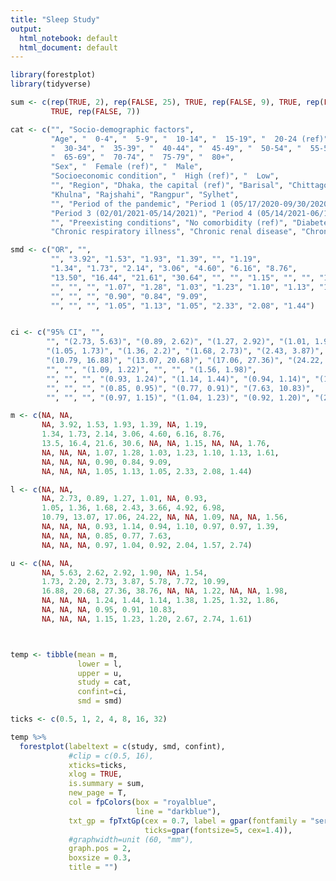```yaml
---
title: "Sleep Study"
output:
  html_notebook: default
  html_document: default
---
```


```r
library(forestplot)
library(tidyverse)
```

```r
sum <- c(rep(TRUE, 2), rep(FALSE, 25), TRUE, rep(FALSE, 9), TRUE, rep(FALSE, 5),
         TRUE, rep(FALSE, 7))

cat <- c("", "Socio-demographic factors", 
         "Age", "  0-4", "  5-9", "  10-14", "  15-19", "  20-24 (ref)", "  25-29",
         "  30-34", "  35-39", "  40-44", "  45-49", "  50-54", "  55-59", "  60-64",
         "  65-69", "  70-74", "  75-79", "  80+", 
         "Sex", "  Female (ref)", "  Male",
         "Socioeconomic condition", "  High (ref)", "  Low",
         "", "Region", "Dhaka, the capital (ref)", "Barisal", "Chittagong N", "Chittagong S",
         "Khulna", "Rajshahi", "Rangpur", "Sylhet",
         "", "Period of the pandemic", "Period 1 (05/17/2020-09/30/2020) (ref)", "Period 2 (10/01/2020-01/31/2021)",
         "Period 3 (02/01/2021-05/14/2021)", "Period 4 (05/14/2021-06/14/2021)",
         "", "Preexisting conditions", "No comorbidity (ref)", "Diabetes", "Hypertension",
         "Chronic respiratory illness", "Chronic renal disease", "Chronic liver disease", "Other")

smd <- c("OR", "", 
         "", "3.92", "1.53", "1.93", "1.39", "", "1.19", 
         "1.34", "1.73", "2.14", "3.06", "4.60", "6.16", "8.76",
         "13.50", "16.44", "21.61", "30.64", "", "", "1.15", "", "", "1.76",
         "", "", "", "1.07", "1.28", "1.03", "1.23", "1.10", "1.13", "1.61",
         "", "", "", "0.90", "0.84", "9.09",
         "", "", "", "1.05", "1.13", "1.05", "2.33", "2.08", "1.44")


ci <- c("95% CI", "", 
        "", "(2.73, 5.63)", "(0.89, 2.62)", "(1.27, 2.92)", "(1.01, 1.90)", "", "(0.93, 1.54)", 
        "(1.05, 1.73)", "(1.36, 2.2)", "(1.68, 2.73)", "(2.43, 3.87)", "(3.66, 5.78)", "(4.92, 7.72)", "(6.98, 10.99)",
        "(10.79, 16.88)", "(13.07, 20.68)", "(17.06, 27.36)", "(24.22, 38.76)", 
        "", "", "(1.09, 1.22)", "", "", "(1.56, 1.98)",
        "", "", "", "(0.93, 1.24)", "(1.14, 1.44)", "(0.94, 1.14)", "(1.10, 1.38)", "(0.97, 1.25)", "(0.97, 1.32)", "(1.39, 1.86)",
        "", "", "", "(0.85, 0.95)", "(0.77, 0.91)", "(7.63, 10.83)",
        "", "", "", "(0.97, 1.15)", "(1.04, 1.23)", "(0.92, 1.20)", "(2.04, 2.67)", "(1.57, 2.74)", "(1.29, 1.61)")

m <- c(NA, NA, 
       NA, 3.92, 1.53, 1.93, 1.39, NA, 1.19, 
       1.34, 1.73, 2.14, 3.06, 4.60, 6.16, 8.76,
       13.5, 16.4, 21.6, 30.6, NA, NA, 1.15, NA, NA, 1.76,
       NA, NA, NA, 1.07, 1.28, 1.03, 1.23, 1.10, 1.13, 1.61,
       NA, NA, NA, 0.90, 0.84, 9.09,
       NA, NA, NA, 1.05, 1.13, 1.05, 2.33, 2.08, 1.44)

l <- c(NA, NA, 
       NA, 2.73, 0.89, 1.27, 1.01, NA, 0.93, 
       1.05, 1.36, 1.68, 2.43, 3.66, 4.92, 6.98,
       10.79, 13.07, 17.06, 24.22, NA, NA, 1.09, NA, NA, 1.56,
       NA, NA, NA, 0.93, 1.14, 0.94, 1.10, 0.97, 0.97, 1.39,
       NA, NA, NA, 0.85, 0.77, 7.63,
       NA, NA, NA, 0.97, 1.04, 0.92, 2.04, 1.57, 2.74)

u <- c(NA, NA, 
       NA, 5.63, 2.62, 2.92, 1.90, NA, 1.54, 
       1.73, 2.20, 2.73, 3.87, 5.78, 7.72, 10.99,
       16.88, 20.68, 27.36, 38.76, NA, NA, 1.22, NA, NA, 1.98,
       NA, NA, NA, 1.24, 1.44, 1.14, 1.38, 1.25, 1.32, 1.86,
       NA, NA, NA, 0.95, 0.91, 10.83,
       NA, NA, NA, 1.15, 1.23, 1.20, 2.67, 2.74, 1.61)



temp <- tibble(mean = m,
               lower = l,
               upper = u,
               study = cat,
               confint=ci,
               smd = smd)

ticks <- c(0.5, 1, 2, 4, 8, 16, 32)

temp %>%
  forestplot(labeltext = c(study, smd, confint),
             #clip = c(0.5, 16),
             xticks=ticks,
             xlog = TRUE,
             is.summary = sum,
             new_page = T,
             col = fpColors(box = "royalblue",
                            line = "darkblue"),
             txt_gp = fpTxtGp(cex = 0.7, label = gpar(fontfamily = "serif"), 
                              ticks=gpar(fontsize=5, cex=1.4)),
             #graphwidth=unit (60, "mm"),
             graph.pos = 2,
             boxsize = 0.3,
             title = "")
```

